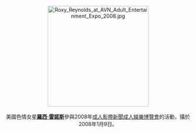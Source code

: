 <center>
[[File:Roxy_Reynolds_at_AVN_Adult_Entertainment_Expo_2008.jpg|275px]]
<br><br>
美國色情女星'''[[羅西·雷諾斯|羅西·雷諾斯]]'''參與2008年[[成人影帶新聞成人娛樂博覽會|成人影帶新聞成人娛樂博覽會]]的活動，攝於2008年1月9日。
<p>
</center>